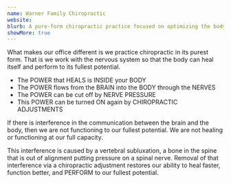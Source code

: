```yaml
---
name: Warner Family Chiropractic 
website: 
blurb: A pure-form chiropractic practice focused on optimizing the body's natural healing power through nervous system care and spinal adjustments, helping patients achieve their fullest health potential.
showMore: true
---
```


What makes our office different is we practice chiropractic in its purest form. That is we work with the nervous system so that the body can heal itself and perform to its fullest potential.

- The POWER that HEALS is INSIDE your BODY
- The POWER flows from the BRAIN into the BODY through the NERVES
- The POWER can be cut off by NERVE PRESSURE
- This POWER can be turned ON again by CHIROPRACTIC ADJUSTMENTS

If there is interference in the communication between the brain and the body, then we are not functioning to our fullest potential. We are not 
healing or functioning at our full capacity.

This interference is caused by a vertebral subluxation, a bone in the spine that is out of alignment putting pressure on a spinal nerve.
Removal of that interference via a chiropractic adjustment restores our ability to heal faster, function better, and PERFORM to our fullest potential.

